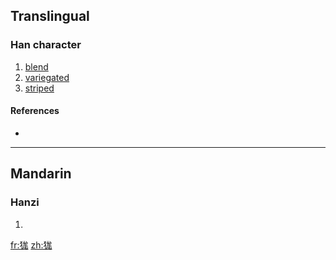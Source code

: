 ==Translingual==

===Han character===
{{Han char|rn=94|rad=犬|as=07|sn=10|four=|canj=大竹戈大竹 (KHIKH), 大竹戈山竹 (KHIUH)}}

# [[blend]]
# [[variegated]]
# [[striped]]

====References====
* {{Han ref|kx=0711.160|dkj=20413|dj=1123.160|hdz=21348.050|uh=72F5|ud=29429}}

----

==Mandarin==

===Hanzi===
{{cmn-hanzi|pin=[[máng]] ([[mang2]])|wg=mang<sup>2</sup>}}

# {{defn|Mandarin}}

[[fr:狵]]
[[zh:狵]]